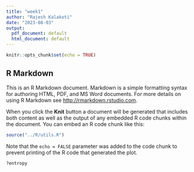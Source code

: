 ```yaml
---
title: "week1"
author: "Rajesh Kalakoti"
date: "2023-08-03"
output:
  pdf_document: default
  html_document: default
---
```


```r
knitr::opts_chunk$set(echo = TRUE)
```

## R Markdown

This is an R Markdown document. Markdown is a simple formatting syntax for authoring HTML, PDF, and MS Word documents. For more details on using R Markdown see <http://rmarkdown.rstudio.com>.

When you click the **Knit** button a document will be generated that includes both content as well as the output of any embedded R code chunks within the document. You can embed an R code chunk like this:

```r
source("../R/utils.R")

```

Note that the `echo = FALSE` parameter was added to the code chunk to prevent printing of the R code that generated the plot.
```r
?entropy
```


```r

```


